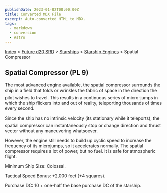 ```yaml
---
publishDate: 2023-01-02T00:00:00Z
title: Converted MDX File
excerpt: Auto-converted HTML to MDX.
tags:
  - markdown
  - conversion
  - Astro
---
```






[Index](-index) > [Future d20 SRD](future-d20-srd-index) > [Starships](future-d20-srd-starships-index) > [Starship Engines](future-d20-srd-starships-starship-engines-index) > Spatial Compressor




## Spatial Compressor (PL 9)


The most advanced engine available, the spatial compressor surrounds the ship in a field that folds or wrinkles the fabric of space in the direction the pilot wishes to travel. This results in a continuous series of micro-jumps in which the ship flickers into and out of reality, teleporting thousands of times every second.


Since the ship has no intrinsic velocity (its stationary while it teleports), the spatial compressor can instantaneously stop or change direction and thrust vector without any maneuvering whatsoever.


However, the engine still needs to build up cyclic speed to increase the frequency of its microjumps, so it accelerates normally. The spatial compressor
requires a lot of power, but no fuel. It is safe for atmospheric flight.


Minimum Ship Size: Colossal.


Tactical Speed Bonus: +2,000 feet (+4 squares).


Purchase DC: 10 + one-half the base purchase DC of the starship.



